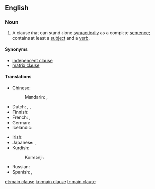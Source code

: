 ==English==

===Noun===
{{en-noun|head=[[main]] [[clause]]}}

# {{context|grammar|lang=en}} A clause that can stand alone [[syntactically]] as a complete [[sentence]]; contains at least a [[subject]] and a [[verb]].

====Synonyms====
* [[independent clause]]
* [[matrix clause]]

====Translations====
{{trans-top|grammar: clause that can stand alone syntactically}}
* Chinese:
*: Mandarin: {{t|cmn|主要小句|tr=zhǔyào xiǎojù|sc=Hani}}, {{t+|cmn|主句|tr=zhǔjù|sc=Hani}}
* Dutch: {{t|nl|hoofdzin|m}}, {{t|nl|bevestigende zin|m}}, {{t|nl|enkelvoudige zin|m}}
* Finnish: {{t+|fi|päälause}}
* French: {{t|fr|phrase affirmative|f}}, {{t|fr|proposition simple|f}}
* German: {{t+|de|Hauptsatz|m}}
* Icelandic: {{t+|is|aðalsetning|f}}
{{trans-mid}}
* Irish: {{t|ga|príomhchlásal|m}}
* Japanese: {{t+|ja|主文|tr=しゅぶん, jūbun|sc=Jpan}}, {{t|ja|主節|tr=しゅせつ, shusetsu|sc=Jpan}}
* Kurdish:
*: Kurmanji: {{t|kmr|hevoka sereke|f}}
* Russian: {{t|ru|главное предложение|n|tr=glávnoje predložénije|sc=Cyrl}}
* Spanish: {{t|es|oración afirmativa|f}}, {{t+|es|oración simple|f}}
{{trans-bottom}}

[[et:main clause]]
[[kn:main clause]]
[[tr:main clause]]